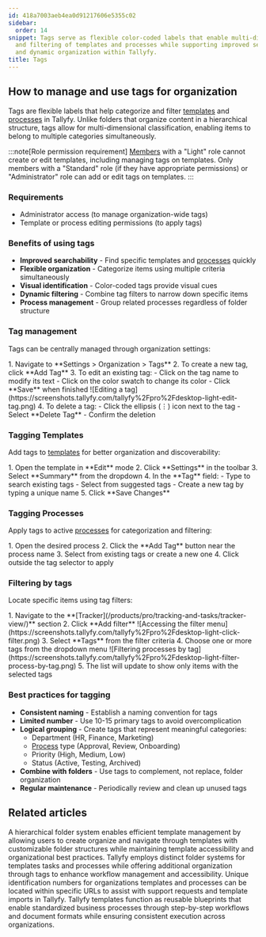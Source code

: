 ```yaml
---
id: 418a7003aeb4ea0d91217606e5355c02
sidebar:
  order: 14
snippet: Tags serve as flexible color-coded labels that enable multi-dimensional classification
  and filtering of templates and processes while supporting improved searchability
  and dynamic organization within Tallyfy.
title: Tags
---
```



## How to manage and use tags for organization

Tags are flexible labels that help categorize and filter [templates](/products/pro/documenting/templates/) and [processes](/products/pro/tracking-and-tasks/processes/) in Tallyfy. Unlike folders that organize content in a hierarchical structure, tags allow for multi-dimensional classification, enabling items to belong to multiple categories simultaneously.

:::note[Role permission requirement]
[Members](/products/pro/documenting/members/) with a "Light" role cannot create or edit templates, including managing tags on templates. Only members with a "Standard" role (if they have appropriate permissions) or "Administrator" role can add or edit tags on templates.
:::

### Requirements
- Administrator access (to manage organization-wide tags)
- Template or process editing permissions (to apply tags)

### Benefits of using tags

- **Improved searchability** - Find specific templates and [processes](/products/pro/tracking-and-tasks/processes/) quickly
- **Flexible organization** - Categorize items using multiple criteria simultaneously
- **Visual identification** - Color-coded tags provide visual cues
- **Dynamic filtering** - Combine tag filters to narrow down specific items
- **Process management** - Group related processes regardless of folder structure

### Tag management

Tags can be centrally managed through organization settings:

<Steps>
1. Navigate to **Settings > Organization > Tags**
2. To create a new tag, click **Add Tag**
3. To edit an existing tag:
   - Click on the tag name to modify its text
   - Click on the color swatch to change its color
   - Click **Save** when finished
   ![Editing a tag](https://screenshots.tallyfy.com/tallyfy%2Fpro%2Fdesktop-light-edit-tag.png)
4. To delete a tag:
   - Click the ellipsis (⋮) icon next to the tag
   - Select **Delete Tag**
   - Confirm the deletion
</Steps>

### Tagging Templates

Add tags to [templates](/products/pro/documenting/templates/) for better organization and discoverability:

<Steps>
1. Open the template in **Edit** mode
2. Click **Settings** in the toolbar
3. Select **Summary** from the dropdown
4. In the **Tag** field:
   - Type to search existing tags
   - Select from suggested tags
   - Create a new tag by typing a unique name
5. Click **Save Changes**
</Steps>

### Tagging Processes

Apply tags to active [processes](/products/pro/tracking-and-tasks/processes/) for categorization and filtering:

<Steps>
1. Open the desired process
2. Click the **Add Tag** button near the process name
3. Select from existing tags or create a new one
4. Click outside the tag selector to apply
</Steps>

### Filtering by tags

Locate specific items using tag filters:

<Steps>
1. Navigate to the **[Tracker](/products/pro/tracking-and-tasks/tracker-view/)** section
2. Click **Add filter**
   ![Accessing the filter menu](https://screenshots.tallyfy.com/tallyfy%2Fpro%2Fdesktop-light-click-filter.png)
3. Select **Tags** from the filter criteria
4. Choose one or more tags from the dropdown menu
   ![Filtering processes by tag](https://screenshots.tallyfy.com/tallyfy%2Fpro%2Fdesktop-light-filter-process-by-tag.png)
5. The list will update to show only items with the selected tags
</Steps>

### Best practices for tagging

- **Consistent naming** - Establish a naming convention for tags
- **Limited number** - Use 10-15 primary tags to avoid overcomplication
- **Logical grouping** - Create tags that represent meaningful categories:
  - Department (HR, Finance, Marketing)
  - [Process](/products/pro/tracking-and-tasks/processes/) type (Approval, Review, Onboarding)
  - Priority (High, Medium, Low)
  - Status (Active, Testing, Archived)
- **Combine with folders** - Use tags to complement, not replace, folder organization
- **Regular maintenance** - Periodically review and clean up unused tags


## Related articles
<CardGrid>
<LinkTitleCard header="<b>Templates > Organize templates into folders</b>" href="/products/pro/documenting/templates/organize-templates-into-folders/" > A hierarchical folder system enables efficient template management by allowing users to create organize and navigate through templates with customizable folder structures while maintaining template accessibility and organizational best practices. </LinkTitleCard>
<LinkTitleCard header="<b>Tasks View > Organize tasks and processes into folders</b>" href="/products/pro/tracking-and-tasks/tasks-view/how-can-i-add-tasks-to-folders-in-tallyfy/" > Tallyfy employs distinct folder systems for templates tasks and processes while offering additional organization through tags to enhance workflow management and accessibility. </LinkTitleCard>
<LinkTitleCard header="<b>Miscellaneous > Find your Tallyfy IDs</b>" href="/products/pro/miscellaneous/how-to-find-your-tallyfy-ids/" > Unique identification numbers for organizations templates and processes can be located within specific URLs to assist with support requests and template imports in Tallyfy. </LinkTitleCard>
<LinkTitleCard header="<b>Documenting > Templates</b>" href="/products/pro/documenting/templates/" > Tallyfy templates function as reusable blueprints that enable standardized business processes through step-by-step workflows and document formats while ensuring consistent execution across organizations. </LinkTitleCard>
</CardGrid>